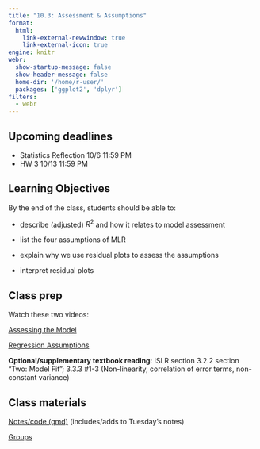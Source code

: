 ```yaml
---
title: "10.3: Assessment & Assumptions"
format: 
  html:
    link-external-newwindow: true
    link-external-icon: true
engine: knitr
webr: 
  show-startup-message: false
  show-header-message: false
  home-dir: '/home/r-user/'
  packages: ['ggplot2', 'dplyr']
filters:
  - webr
---
```


## Upcoming deadlines

-   Statistics Reflection 10/6 11:59 PM
-   HW 3 10/13 11:59 PM

## Learning Objectives

By the end of the class, students should be able to:

-   describe (adjusted) $R^2$ and how it relates to model assessment

-   list the four assumptions of MLR

-   explain why we use residual plots to assess the assumptions

-   interpret residual plots

## Class prep

Watch these two videos:

[Assessing the Model](https://duke.zoom.us/rec/share/3h89Uf4rIyVHsTEI3kwDsFRUTgn4BOpmOLTCmvUOUzKM7nmmu-x8sNwIG0i31Ds-.rMOoErxawHjWSzN2?startTime=1693719512000)

[Regression Assumptions](https://duke.zoom.us/rec/share/K4RcJaKR1aTC4t4GVfqtibKXDsNvqsOxEg_GhebtZ14awXndx_X6QD7Uym558wPV.Pi99d6WzQd-l5sP6?startTime=1693886999000)

**Optional/supplementary textbook reading**: ISLR section 3.2.2 section "Two: Model Fit"; 3.3.3 #1-3 (Non-linearity, correlation of error terms, non-constant variance)

## Class materials

[Notes/code (qmd)](_CategoricalInteractionAssessmentAssumptions_code.qmd) (includes/adds to Tuesday's notes)

[Groups](https://docs.google.com/spreadsheets/d/16Eed60rRnipqaPwrCnzAiLTd66RNS5T9N3ohW0Fq4xY/edit?usp=sharing)
